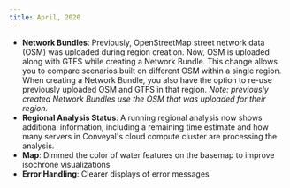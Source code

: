 ```yaml
---
title: April, 2020
---
```


- **Network Bundles**: Previously, OpenStreetMap street network data (OSM) was uploaded during region creation. Now, OSM is uploaded along with GTFS while creating a Network Bundle. This change allows you to compare scenarios built on different OSM within a single region. When creating a Network Bundle, you also have the option to re-use previously uploaded OSM and GTFS in that region. _Note: previously created Network Bundles use the OSM that was uploaded for their region._
- **Regional Analysis Status**: A running regional analysis now shows additional information, including a remaining time estimate and how many servers in Conveyal's cloud compute cluster are processing the analysis.
- **Map**: Dimmed the color of water features on the basemap to improve isochrone visualizations
- **Error Handling**: Clearer displays of error messages

